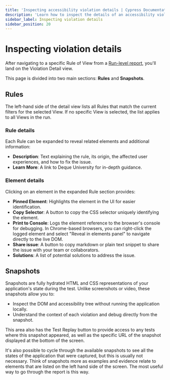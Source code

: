 ```yaml
---
title: 'Inspecting accessibility violation details | Cypress Documentation'
description: 'Learn how to inspect the details of an accessibility violation and its severity in Cypress.'
sidebar_label: Inspecting violation details
sidebar_position: 20
---
```


# Inspecting violation details

<AccessibilityAddon />

After navigating to a specific Rule of View from a [Run-level report](/accessibility/core-concepts/run-level-reports), you'll land on the Violation Detail view.

<DocsImage
  src="/img/accessibility/core-concepts/cypress-accessibility-issue-detail-view.png"
  alt="The detail view of an accessibility issue, containing a Rules area and s Snapshot area for a Buttons must have discernible text violation in the Cypress Realworld App project. Each section is described in detail later in the page."
/>

This page is divided into two main sections: **Rules** and **Snapshots**.

## Rules

The left-hand side of the detail view lists all Rules that match the current filters for the selected View. If no specific View is selected, the list applies to all Views in the run.

### Rule details

Each Rule can be expanded to reveal related elements and additional information:

- **Description**: Text explaining the rule, its origin, the affected user experiences, and how to fix the issue.
- **Learn More**: A link to Deque University for in-depth guidance.

### Element details

Clicking on an element in the expanded Rule section provides:

- **Pinned Element**: Highlights the element in the UI for easier identification.
- **Copy Selector**: A button to copy the CSS selector uniquely identifying the element.
- **Print to Console**: Logs the element reference to the browser's console for debugging. In Chrome-based browsers, you can right-click the logged element and select "Reveal in elements panel" to navigate directly to the live DOM.
- **Share issue**: A button to copy markdown or plain text snippet to share the issue with your team or collaborators.
- **Solutions**: A list of potential solutions to address the issue.

<DocsImage
  src="/img/accessibility/core-concepts/cypress-accessibility-element-details-on-click.png"
  alt="Details displayed after clicking on an element in the Rules section of the Cypress Accessibility issue detail view. Options to copy the selector, print to console, share the issue, and solutions are available."
/>

## Snapshots

Snapshots are fully hydrated HTML and CSS representations of your application's state during the test. Unlike screenshots or video, these snapshots allow you to:

- Inspect the DOM and accessibility tree without running the application locally.
- Understand the context of each violation and debug directly from the snapshot.

This area also has the Test Replay button to provide access to any tests where this snapshot appeared, as well as the specific URL of the snapshot displayed at the bottom of the screen.

It's also possible to cycle through the available snapshots to see all the states of the application that were captured, but this is usually not necessary. Think of snapshots more as examples and evidence relate to elements that are listed on the left hand side of the screen. The most useful way to go through the report is this way.
